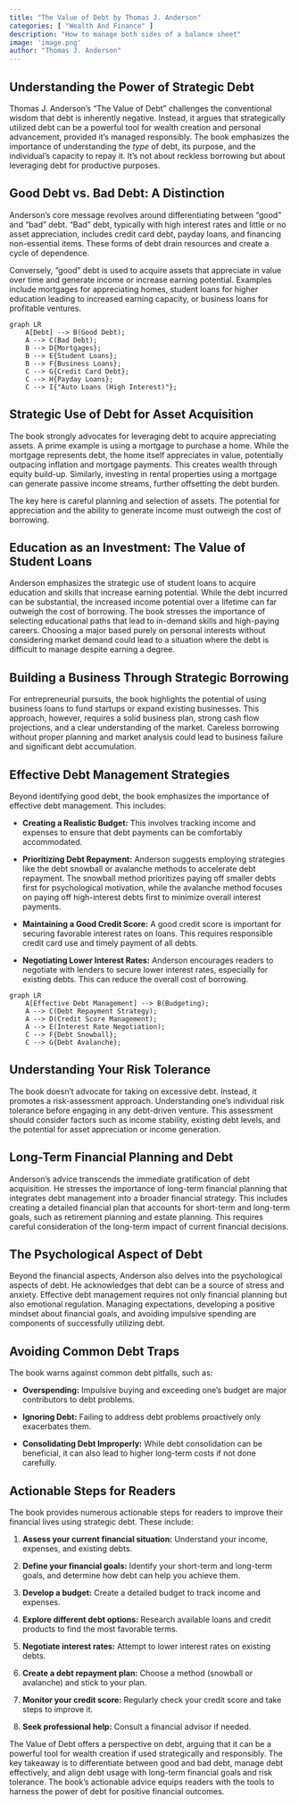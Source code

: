 ```yaml
---
title: "The Value of Debt by Thomas J. Anderson"
categories: [ "Wealth And Finance" ]
description: "How to manage both sides of a balance sheet"
image: 'image.png'
author: "Thomas J. Anderson"
---
```

## Understanding the Power of Strategic Debt

Thomas J. Anderson's "The Value of Debt" challenges the conventional wisdom that debt is inherently negative.  Instead, it argues that strategically utilized debt can be a powerful tool for wealth creation and personal advancement, provided it's managed responsibly. The book emphasizes the importance of understanding the *type* of debt, its purpose, and the individual's capacity to repay it.  It's not about reckless borrowing but about leveraging debt for productive purposes.

## Good Debt vs. Bad Debt: A Distinction

Anderson's core message revolves around differentiating between "good" and "bad" debt.  "Bad" debt, typically with high interest rates and little or no asset appreciation, includes credit card debt, payday loans, and financing non-essential items.  These forms of debt drain resources and create a cycle of dependence.

Conversely, "good" debt is used to acquire assets that appreciate in value over time and generate income or increase earning potential.  Examples include mortgages for appreciating homes, student loans for higher education leading to increased earning capacity, or business loans for profitable ventures.


```mermaid
graph LR
    A[Debt] --> B(Good Debt);
    A --> C(Bad Debt);
    B --> D{Mortgages};
    B --> E{Student Loans};
    B --> F{Business Loans};
    C --> G{Credit Card Debt};
    C --> H{Payday Loans};
    C --> I{"Auto Loans (High Interest)"};
```


## Strategic Use of Debt for Asset Acquisition

The book strongly advocates for leveraging debt to acquire appreciating assets.  A prime example is using a mortgage to purchase a home. While the mortgage represents debt, the home itself appreciates in value, potentially outpacing inflation and mortgage payments.  This creates wealth through equity build-up.  Similarly, investing in rental properties using a mortgage can generate passive income streams, further offsetting the debt burden.

The key here is careful planning and selection of assets.  The potential for appreciation and the ability to generate income must outweigh the cost of borrowing.


## Education as an Investment: The Value of Student Loans

Anderson emphasizes the strategic use of student loans to acquire education and skills that increase earning potential. While the debt incurred can be substantial, the increased income potential over a lifetime can far outweigh the cost of borrowing. The book stresses the importance of selecting educational paths that lead to in-demand skills and high-paying careers. Choosing a major based purely on personal interests without considering market demand could lead to a situation where the debt is difficult to manage despite earning a degree.


## Building a Business Through Strategic Borrowing

For entrepreneurial pursuits, the book highlights the potential of using business loans to fund startups or expand existing businesses.  This approach, however, requires a solid business plan, strong cash flow projections, and a clear understanding of the market.  Careless borrowing without proper planning and market analysis could lead to business failure and significant debt accumulation.


## Effective Debt Management Strategies

Beyond identifying good debt, the book emphasizes the importance of effective debt management.  This includes:

* **Creating a Realistic Budget:** This involves tracking income and expenses to ensure that debt payments can be comfortably accommodated.

* **Prioritizing Debt Repayment:**  Anderson suggests employing strategies like the debt snowball or avalanche methods to accelerate debt repayment.  The snowball method prioritizes paying off smaller debts first for psychological motivation, while the avalanche method focuses on paying off high-interest debts first to minimize overall interest payments.

* **Maintaining a Good Credit Score:** A good credit score is important for securing favorable interest rates on loans. This requires responsible credit card use and timely payment of all debts.

* **Negotiating Lower Interest Rates:** Anderson encourages readers to negotiate with lenders to secure lower interest rates, especially for existing debts. This can reduce the overall cost of borrowing.


```mermaid
graph LR
    A[Effective Debt Management] --> B(Budgeting);
    A --> C(Debt Repayment Strategy);
    A --> D(Credit Score Management);
    A --> E(Interest Rate Negotiation);
    C --> F{Debt Snowball};
    C --> G{Debt Avalanche};
```

##  Understanding Your Risk Tolerance

The book doesn't advocate for taking on excessive debt. Instead, it promotes a risk-assessment approach. Understanding one's individual risk tolerance before engaging in any debt-driven venture. This assessment should consider factors such as income stability, existing debt levels, and the potential for asset appreciation or income generation.


## Long-Term Financial Planning and Debt

Anderson's advice transcends the immediate gratification of debt acquisition.  He stresses the importance of long-term financial planning that integrates debt management into a broader financial strategy. This includes creating a detailed financial plan that accounts for short-term and long-term goals, such as retirement planning and estate planning. This requires careful consideration of the long-term impact of current financial decisions.


## The Psychological Aspect of Debt

Beyond the financial aspects, Anderson also delves into the psychological aspects of debt. He acknowledges that debt can be a source of stress and anxiety. Effective debt management requires not only financial planning but also emotional regulation. Managing expectations, developing a positive mindset about financial goals, and avoiding impulsive spending are components of successfully utilizing debt.


## Avoiding Common Debt Traps

The book warns against common debt pitfalls, such as:

* **Overspending:**  Impulsive buying and exceeding one's budget are major contributors to debt problems.

* **Ignoring Debt:**  Failing to address debt problems proactively only exacerbates them.

* **Consolidating Debt Improperly:**  While debt consolidation can be beneficial, it can also lead to higher long-term costs if not done carefully.


##  Actionable Steps for Readers

The book provides numerous actionable steps for readers to improve their financial lives using strategic debt.  These include:

1. **Assess your current financial situation:**  Understand your income, expenses, and existing debts.

2. **Define your financial goals:**  Identify your short-term and long-term goals, and determine how debt can help you achieve them.

3. **Develop a budget:** Create a detailed budget to track income and expenses.

4. **Explore different debt options:** Research available loans and credit products to find the most favorable terms.

5. **Negotiate interest rates:**  Attempt to lower interest rates on existing debts.

6. **Create a debt repayment plan:**  Choose a method (snowball or avalanche) and stick to your plan.

7. **Monitor your credit score:** Regularly check your credit score and take steps to improve it.

8. **Seek professional help:**  Consult a financial advisor if needed.


The Value of Debt offers a perspective on debt, arguing that it can be a powerful tool for wealth creation if used strategically and responsibly.  The key takeaway is to differentiate between good and bad debt, manage debt effectively, and align debt usage with long-term financial goals and risk tolerance.  The book's actionable advice equips readers with the tools to harness the power of debt for positive financial outcomes.

